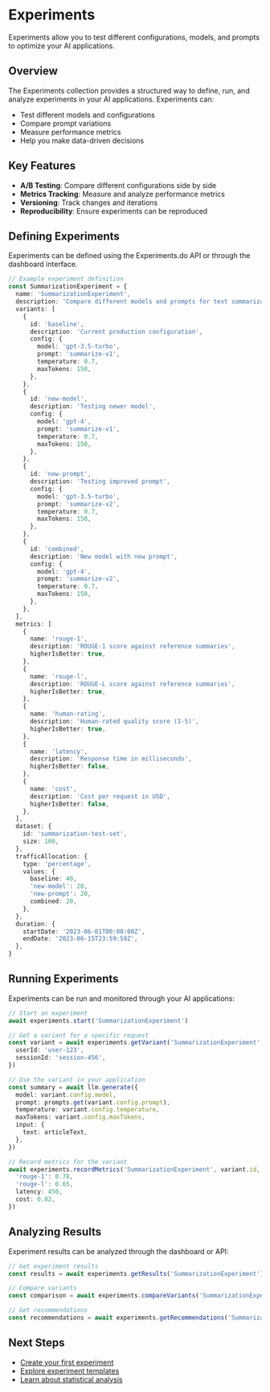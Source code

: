 # Experiments

Experiments allow you to test different configurations, models, and prompts to optimize your AI applications.

## Overview

The Experiments collection provides a structured way to define, run, and analyze experiments in your AI applications. Experiments can:

- Test different models and configurations
- Compare prompt variations
- Measure performance metrics
- Help you make data-driven decisions

## Key Features

- **A/B Testing**: Compare different configurations side by side
- **Metrics Tracking**: Measure and analyze performance metrics
- **Versioning**: Track changes and iterations
- **Reproducibility**: Ensure experiments can be reproduced

## Defining Experiments

Experiments can be defined using the Experiments.do API or through the dashboard interface.

```typescript
// Example experiment definition
const SummarizationExperiment = {
  name: 'SummarizationExperiment',
  description: 'Compare different models and prompts for text summarization',
  variants: [
    {
      id: 'baseline',
      description: 'Current production configuration',
      config: {
        model: 'gpt-3.5-turbo',
        prompt: 'summarize-v1',
        temperature: 0.7,
        maxTokens: 150,
      },
    },
    {
      id: 'new-model',
      description: 'Testing newer model',
      config: {
        model: 'gpt-4',
        prompt: 'summarize-v1',
        temperature: 0.7,
        maxTokens: 150,
      },
    },
    {
      id: 'new-prompt',
      description: 'Testing improved prompt',
      config: {
        model: 'gpt-3.5-turbo',
        prompt: 'summarize-v2',
        temperature: 0.7,
        maxTokens: 150,
      },
    },
    {
      id: 'combined',
      description: 'New model with new prompt',
      config: {
        model: 'gpt-4',
        prompt: 'summarize-v2',
        temperature: 0.7,
        maxTokens: 150,
      },
    },
  ],
  metrics: [
    {
      name: 'rouge-1',
      description: 'ROUGE-1 score against reference summaries',
      higherIsBetter: true,
    },
    {
      name: 'rouge-l',
      description: 'ROUGE-L score against reference summaries',
      higherIsBetter: true,
    },
    {
      name: 'human-rating',
      description: 'Human-rated quality score (1-5)',
      higherIsBetter: true,
    },
    {
      name: 'latency',
      description: 'Response time in milliseconds',
      higherIsBetter: false,
    },
    {
      name: 'cost',
      description: 'Cost per request in USD',
      higherIsBetter: false,
    },
  ],
  dataset: {
    id: 'summarization-test-set',
    size: 100,
  },
  trafficAllocation: {
    type: 'percentage',
    values: {
      baseline: 40,
      'new-model': 20,
      'new-prompt': 20,
      combined: 20,
    },
  },
  duration: {
    startDate: '2023-06-01T00:00:00Z',
    endDate: '2023-06-15T23:59:59Z',
  },
}
```

## Running Experiments

Experiments can be run and monitored through your AI applications:

```typescript
// Start an experiment
await experiments.start('SummarizationExperiment')

// Get a variant for a specific request
const variant = await experiments.getVariant('SummarizationExperiment', {
  userId: 'user-123',
  sessionId: 'session-456',
})

// Use the variant in your application
const summary = await llm.generate({
  model: variant.config.model,
  prompt: prompts.get(variant.config.prompt),
  temperature: variant.config.temperature,
  maxTokens: variant.config.maxTokens,
  input: {
    text: articleText,
  },
})

// Record metrics for the variant
await experiments.recordMetrics('SummarizationExperiment', variant.id, {
  'rouge-1': 0.78,
  'rouge-l': 0.65,
  latency: 450,
  cost: 0.02,
})
```

## Analyzing Results

Experiment results can be analyzed through the dashboard or API:

```typescript
// Get experiment results
const results = await experiments.getResults('SummarizationExperiment')

// Compare variants
const comparison = await experiments.compareVariants('SummarizationExperiment', ['baseline', 'combined'])

// Get recommendations
const recommendations = await experiments.getRecommendations('SummarizationExperiment')
```

## Next Steps

- [Create your first experiment](/experiments/experiments/create)
- [Explore experiment templates](/experiments/experiments/templates)
- [Learn about statistical analysis](/experiments/experiments/analysis)
